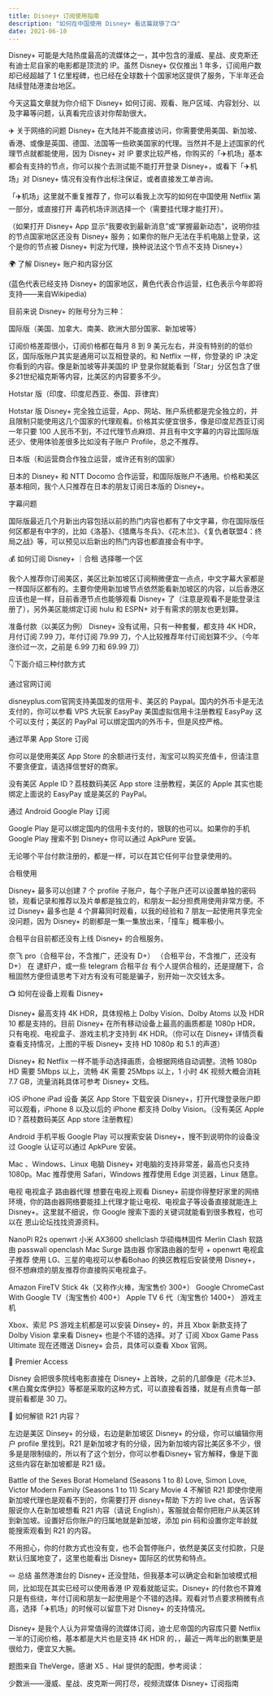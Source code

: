 ```yaml
---
title: Disney+ 订阅使用指南
description: "如何在中国使用 Disney+ 看这篇就够了📺"
date: 2021-06-10
---
```

Disney+ 可能是大陆热度最高的流媒体之一，其中包含的漫威、星战、皮克斯还有迪士尼自家的电影都是顶流的 IP。虽然 Disney+ 仅仅推出 1 年多，订阅用户数却已经超越了 1 亿里程碑，也已经在全球数十个国家地区提供了服务，下半年还会陆续登陆港澳台地区。

今天这篇文章就为你介绍下 Disney+ 如何订阅、观看、账户区域、内容划分、以及字幕等问题，认真看完应该对你帮助很大。

✈️ 关于网络的问题
Disney+ 在大陆并不能直接访问，你需要使用美国、新加坡、香港、或像是英国、德国、法国等一些欧美国家的代理。当然并不是上述国家的代理节点就都能使用，因为 Disney+ 对 IP 要求比较严格，你购买的「✈️机场」基本都会有支持的节点，你可以挨个去测试能不能打开登录 Disney+，或看下「✈️机场」对 Disney+ 情况有没有作出标注保证，或者直接发工单咨询。

「✈️机场」这里就不重复推荐了，你可以看我上次写的如何在中国使用 Netflix 第一部分，或直接打开 毒药机场评测选择一个（需要挂代理才能打开）。


（如果打开 Disney+ App 显示“我要收到最新消息”或“掌握最新动态”，说明你挂的节点国家地区还没有 Disney+ 服务；如果你的账户无法在手机电脑上登录，这个是你的节点被 Disney+ 判定为代理，换种说法这个节点不支持 Disney+）

🌍 了解 Disney+ 账户和内容分区

(蓝色代表已经支持 Disney+ 的国家地区，黄色代表合作运营，红色表示今年即将支持——来自Wikipedia)

目前来说 Disney+ 的账号分为三种：

国际版（美国、加拿大、南美、欧洲大部分国家、新加坡等）

订阅价格差距很小，订阅价格都在每月 8 到 9 美元左右，并没有特别的的低价区，国际版账户其实是通用可以互相登录的。和 Netflix 一样，你登录的 IP 决定你看到的内容。像是新加坡等非美国的 IP 登录你就能看到「Star」分区包含了很多21世纪福克斯等内容，比美区的内容要多不少。

Hotstar 版（印度、印度尼西亚、泰国、菲律宾）

Hotstar 版 Disney+ 完全独立运营，App、网站、账户系统都是完全独立的，并且限制只能使用这几个国家的代理观看。价格其实便宜很多，像是印度尼西亚订阅一年只要 100 人民币不到，不过代理节点麻烦、并且有中文字幕的内容比国际版还少、使用体验差很多比如没有子账户 Profile，总之不推荐。

日本版（和运营商合作独立运营，或许还有别的国家）

日本的 Disney+ 和 NTT Docomo 合作运营，和国际版账户不通用。价格和美区基本相同，我个人只推荐在日本的朋友订阅日本版的 Disney+。

字幕问题

国际版最近几个月新出内容包括以前的热门内容也都有了中文字幕，你在国际版任何区都是有中字的，比如《洛基》、《猎鹰与冬兵》、《花木兰》、《复仇者联盟4：终局之战》等，可以预见以后新出的热门内容也都直接会有中字。

💰 如何订阅 Disney+ ｜合租
选择哪一个区

我个人推荐你订阅美区，美区比新加坡区订阅稍微便宜一点点，中文字幕大家都是一样国际区都有的。主要你使用新加坡节点依然能看新加坡区的内容，以后香港区应该也是一样，目前香港节点也能够观看 Disney+ 了（注意是观看不是能登录注册了），另外美区能绑定订阅 hulu 和 ESPN+ 对于有需求的朋友也更划算。

准备付款（以美区为例）
Disney+ 没有试用，只有一种套餐，都支持 4K HDR，月付订阅 7.99 刀，年付订阅 79.99 刀，个人比较推荐年付订阅划算不少。（今年涨价过一次，之前是 6.99 刀和 69.99 刀）

👇下面介绍三种付款方式


通过官网订阅

disneyplus.com官网支持美国发的信用卡、美区的 Paypal。国内的外币卡是无法支付的，你可以参看 VPS 大玩家 EasyPay 美国虚拟信用卡注册教程 EasyPay 这个可以支付；美区的 PayPal 可以绑定国内的外币卡，但是风控严格。


通过苹果 App Store 订阅

你可以是使用美区 App Store 的余额进行支付，淘宝可以购买充值卡，但请注意不要贪便宜，请选择信誉好的商家。

没有美区 Apple ID？荔枝数码美区 App store 注册教程，美区的 Apple 其实也能绑定上面说的 EasyPay 或是美区的 PayPal。

通过 Android Google Play 订阅

Google Play 是可以绑定国内的信用卡支付的，银联的也可以。如果你的手机 Google Play 搜索不到 Disney+ 你可以通过 ApkPure 安装。

无论哪个平台付款注册的，都是一样，可以在其它任何平台登录使用的。

合租使用

Disney+ 最多可以创建 7 个 profile 子账户，每个子账户还可以设置单独的密码锁，观看记录和推荐以及片单都是独立的，和朋友一起分担费用使用非常方便。不过 Disney+ 最多也是 4 个屏幕同时观看，以我的经验和 7 朋友一起使用共享完全没问题，因为 Disney+ 的剧都是一集一集放出来，「撞车」概率极小。

合租平台目前都还没有上线 Disney+ 的合租服务。

奈飞 pro（合租平台，不含推广，还没有 D+）
（合租平台，不含推广，还没有 D+）
在 逮虾户，或一些 telegram 合租平台 有个人提供合租的，还是提醒下，合租固然方便但请思考下对方有没有可能是骗子，别开始一次交钱太多。

📺 如何在设备上观看 Disney+

Disney+ 最高支持 4K HDR，具体规格上 Dolby Vision、Dolby Atoms 以及 HDR 10 都是支持的。目前 Disney+ 在所有移动设备上最高的画质都是 1080p HDR，只有电视、电视盒子、游戏主机才支持到 4K HDR。（你可以在 Disney+ 详情页看查看支持情况，上图的平板 Disney+ 支持 HD 1080p 和 5.1 的声道）

Disney+ 和 Netflix 一样不能手动选择画质，会根据网络自动调整。流畅 1080p HD 需要 5Mbps 以上，流畅 4K 需要 25Mbps 以上，1 小时 4K 视频大概会消耗 7.7 GB，流量消耗具体可参考 Disney+ 文档。

iOS iPhone iPad 设备
美区 App Store 下载安装 Disney+，打开代理登录账户即可以观看，iPhone 8 以及以后的 iPhone 都支持 Dolby Vision。（没有美区 Apple ID？荔枝数码美区 App store 注册教程）

Android 手机平板
Google Play 可以搜索安装 Disney+，搜不到说明你的设备没过 Google 认证可以通过 ApkPure 安装。

Mac 、Windows、Linux 电脑
Disney+ 对电脑的支持非常差，最高也只支持 1080p。Mac 推荐使用 Safari，Windows 推荐使用 Edge 浏览器，Linux 随意。

电视 电视盒子
路由器代理
想要在电视上观看 Disney+ 前提你得整好家里的网络环境，你的路由器网络要能挂上代理才能让电视、电视盒子等设备直接就能连上 Disney+。这里就不细说，你 Google 搜索下面的关键词就能看到很多教程，也可以在 恩山论坛找找资源资料。

NanoPi R2s openwrt
小米 AX3600 shellclash
华硕梅林固件 Merlin Clash
软路由 passwall openclash
Mac Surge 路由器
你家路由器的型号 + openwrt
电视盒子推荐
使用 LG、三星的电视可以参看Bohao 的换区教程后安装使用 Disney+，但不想麻烦的朋友推荐你直接购买电视盒子。

Amazon FireTV Stick 4k（又称作火棒，淘宝售价 300+）
Google ChromeCast With Google TV（淘宝售价 400+）
Apple TV 6 代（淘宝售价 1400+）
游戏主机

Xbox、索尼 PS 游戏主机都是可以安装 Dinsey+ 的，并且 Xbox 新款支持了 Dolby Vision 拿来看 Disney+ 也是个不错的选择。对了 订阅 Xbox Game Pass Ultimate 现在还赠送 Disney+ 会员，具体可以查看 Xbox 官网。

🔪 Premier Access

Disney 会把很多院线电影直接在 Disney+ 上首映，之前的几部像是《花木兰》、《黑白魔女库伊拉》等都是采取的这种方式，可以直接看首播，就是有点贵每一部提前看都是 30 刀。

🔞 如何解锁 R21 内容？

左边是美区 Dinsey+ 的分级，右边是新加坡区 Disney+ 的分级，你可以编辑你用户 profile 里找到。R21 是新加坡才有的分级，因为新加坡内容比美区多不少，很多是是限制级的，所以有了这个划分，你可以参看Disney+ 官方解释，像是下面这些内容在新加坡都是 R21 级。

Battle of the Sexes
Borat
Homeland (Seasons 1 to 8)
Love, Simon
Love, Victor
Modern Family (Seasons 1 to 11)
Scary Movie 4
不解锁 R21 即使你使用新加坡代理也是观看不到的，你需要打开 disney+帮助 下方的 live chat，告诉客服说你人在新加坡想看 R21 内容（请说 English），客服就会帮你把账户从美区转到新加坡。设置好后你账户的归属地就是新加坡，添加 pin 码和设置你定年龄就能搜索观看到 R21 的内容。

不用担心，你的付款方式也没有变，也不会暂停账户，依然是美区支付扣款，只是默认归属地变了，这里也能看出 Disney+ 国际区的优势和特点。

🪢 总结
虽然港澳台的 Disney+ 还没登陆，但我基本可以确定会和新加坡模式相同，比如现在其实已经可以使用香港 IP 观看就能证实。Disney+ 的付款也不算难只是有些绕，年付订阅和朋友一起使用是个不错的选择。观看对节点要求稍微有点高，选择「✈️机场」的时候可以留意下对 Disney+ 的支持情况。

Disney+ 是我个人认为非常值得的流媒体订阅，迪士尼帝国的内容库只要 Netflix 一半的订阅价格，基本都是大片也是支持 4K HDR 的，，最近一两年出的剧集更是很给力，便宜又大腕。

题图来自 TheVerge，感谢 X5 、Hal 提供的配图，参考阅读：

少数派——漫威、星战、皮克斯一网打尽，视频流媒体 Disney+ 订阅指南